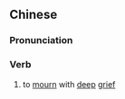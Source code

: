 ==Chinese==
{{zh-forms|type=22}}

===Pronunciation===
{{zh-pron
|m=chéntòng dàoniàn
|c=cam4 tung3 dou6 nim6
|cat=v
}}

===Verb===
{{zh-verb}}

# {{lb|zh|idiomatic}} to [[mourn]] with [[deep]] [[grief]]